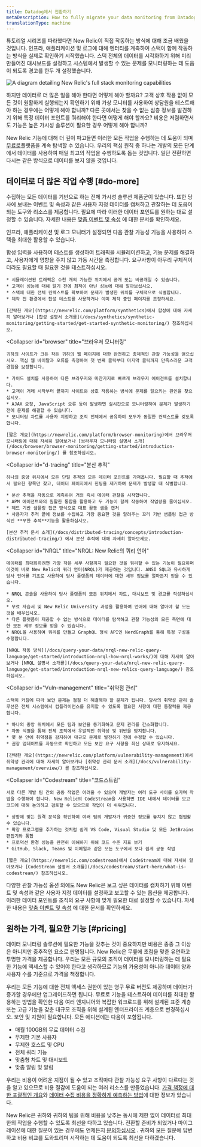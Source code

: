 ```yaml
---
title: Datadog에서 전환하기
metaDescription: How to fully migrate your data monitoring from Datadog to New Relic.
translationType: machine
---
```



튜토리얼 시리즈를 따라했다면 New Relic이 직접 작동하는 방식에 대해 조금 배웠을 것입니다. 인프라, 애플리케이션 및 로그에 대해 엔터티를 계측하여 스택이 함께 작동하는 방식을 실제로 확인하기 시작했습니다. 스택 전체의 데이터를 시각화하기 위해 미리 만들어진 대시보드를 설정하고 시스템에서 발생할 수 있는 문제를 모니터링하는 데 도움이 되도록 경고를 한두 개 설정했습니다.

<img
  title="Full_stack"
  alt="A diagram detailing New Relic's full stack monitoring capabilities"
  src={journeyFullStack}
/>

하지만 데이터로 더 많은 일을 해야 한다면 어떻게 해야 할까요? 고객 상호 작용 없이 모든 것이 원활하게 실행되는지 확인하기 위해 가상 모니터를 사용하여 상담원을 테스트해야 하는 경우에는 어떻게 해야 합니까? 다른 곳에서는 찾을 수 없는 심층 정보를 발견하기 위해 특정 데이터 포인트를 쿼리해야 한다면 어떻게 해야 할까요? 비용은 저렴하면서도 기능은 높은 가시성 솔루션이 필요한 경우 어떻게 해야 합니까?

New Relic 기능에 대해 더 깊이 파고들면 이러한 모든 작업을 수행하는 데 도움이 되며 [무료로](https://newrelic.com/lp/free-tier)플랫폼을 계속 탐색할 수 있습니다. 우리의 핵심 원칙 중 하나는 개발의 모든 단계에서 데이터를 사용하여 매일 최고의 작업을 수행하도록 돕는 것입니다. 일단 전환하면 다시는 같은 방식으로 데이터를 보지 않을 것입니다.

## 데이터로 더 많은 작업 수행 [#do-more]

수집하는 모든 데이터를 기반으로 하는 전체 가시성 솔루션 제품군이 있습니다. 또한 당사에 보내는 이벤트 및 속성과 같은 사용자 지정 데이터를 캡처하고 관찰하는 데 도움이 되는 도구와 리소스를 제공합니다. 필요에 따라 이러한 데이터 포인트를 원하는 대로 설정할 수 있습니다. 자세한 내용은 [맞춤 이벤트 및 속성](/docs/data-apis/custom-data/custom-events/report-custom-event-data/) 에 대한 문서를 확인하세요.

인프라, 애플리케이션 및 로그 모니터가 설정되면 다음 관찰 가능성 기능을 사용하여 스택을 최대한 활용할 수 있습니다.

<CollapserGroup>
  <Collapser
    id="synthetics"
    title="합성품"
  >
    합성 입력을 사용하여 테스트를 생성하여 트래픽을 시뮬레이션하고, 기능 문제를 해결하고, 사용자에게 영향을 주지 않고 가동 시간을 측정합니다. 요구사항이 아무리 구체적이더라도 필요할 때 필요한 것을 테스트하십시오.

    * 시뮬레이션된 트래픽은 수천 개의 가능한 위치에서 공개 또는 비공개일 수 있습니다.
    * 고객이 성능에 대해 알기 전에 최적이 아닌 성능에 대해 알아보십시오.
    * 스택에 대한 전체 컨텍스트를 확보하여 문제가 발생한 위치를 구체적으로 식별합니다.
    * 제작 전 환경에서 합성 테스트를 사용하거나 이미 제작 중인 페이지를 조정하세요.

    [간략한 개요](https://newrelic.com/platform/synthetics)에서 합성에 대해 자세히 알아보거나 [합성 설명서 소개를](/docs/synthetics/synthetic-monitoring/getting-started/get-started-synthetic-monitoring/) 참조하십시오.
  </Collapser>

  <Collapser
    id="browser"
    title="브라우저 모니터링"
  >
    귀하의 사이트가 크든 작든 귀하의 웹 페이지에 대한 완전하고 총체적인 관찰 가능성을 얻으십시오. 핵심 웹 바이탈과 오류를 측정하여 첫 번째 클릭부터 마지막 클릭까지 만족스러운 고객 경험을 보장합니다.

    * 가이드 설치를 사용하여 다른 브라우저와 마찬가지로 빠르게 브라우저 에이전트를 설치합니다.
    * 고객이 거래 시작부터 끝까지 사이트와 상호 작용하는 방식에 문제를 일으키는 원인을 찾으십시오.
    * AJAX 요청, JavaScript 오류 등이 발생하면 실시간으로 모니터링하여 문제가 발생하기 전에 문제를 해결할 수 있습니다.
    * 모니터링 차트를 사용자 지정하고 조직 전체에서 공유하여 모두가 동일한 컨텍스트를 갖도록 합니다.

    [짧은 개요](https://newrelic.com/platform/browser-monitoring)에서 브라우저 모니터링에 대해 자세히 알아보거나 [브라우저 모니터링 설명서 소개](/docs/browser/browser-monitoring/getting-started/introduction-browser-monitoring/) 를 참조하십시오.
  </Collapser>

  <Collapser
    id="d-tracing"
    title="분산 추적"
  >
    하나의 중앙 위치에서 모든 단일 추적의 모든 데이터 포인트를 가져옵니다. 필요할 때 추적에서 필요한 항목만 찾고, 데이터 페이지에서 헌팅을 제거하여 문제가 발생할 때 식별합니다.

    * 분산 추적을 자동으로 계측하여 거의 즉시 데이터 관찰을 시작합니다.
    * APM 에이전트와의 원활한 통합을 활용하고 두 기능이 함께 작동하여 작업량을 줄이십시오.
    * 헤드 기반 샘플링 접근 방식으로 대표 활동 샘플 캡처
    * 사용자가 추적 끝에 정보를 수집하고 가장 중요한 것을 알려주는 꼬리 기반 샘플링 접근 방식인 **무한 추적**기능을 활용하십시오.

    [분산 추적 문서 소개](/docs/distributed-tracing/concepts/introduction-distributed-tracing/) 에서 분산 추적에 대해 자세히 알아보세요.
  </Collapser>

  <Collapser
    id="NRQL"
    title="NRQL: New Relic의 쿼리 언어"
  >
    데이터를 최대화하려면 가장 작은 세부 사항까지 필요한 것을 쿼리할 수 있는 기능이 필요하며 이것이 바로 New Relic의 쿼리 언어(NRQL)가 제공하는 것입니다. ANSI SQL과 유사하게 당사 언어를 기초로 사용하여 당사 플랫폼의 데이터에 대한 세부 정보를 얼마든지 얻을 수 있습니다.

    * NRQL 콘솔을 사용하여 당사 플랫폼의 모든 위치에서 차트, 대시보드 및 경고를 작성하십시오.
    * 무료 자습서 및 New Relic University 과정을 활용하여 언어에 대해 알아야 할 모든 것을 배우십시오.
    * 다른 플랫폼이 제공할 수 없는 방식으로 데이터를 탐색하고 관찰 가능성의 모든 측면에 대한 모든 세부 정보를 얻을 수 있습니다.
    * NRQL을 사용하여 쿼리를 만들고 GraphQL 형식 API인 NerdGraph를 통해 특정 구성을 수행합니다.

    [NRQL 작동 방식](/docs/query-your-data/nrql-new-relic-query-language/get-started/introduction-nrql-how-nrql-works/)에 대해 자세히 알아보거나 [NRQL 설명서 소개를](/docs/query-your-data/nrql-new-relic-query-language/get-started/introduction-nrql-new-relics-query-language/) 참조하십시오.
  </Collapser>

  <Collapser
    id="Vuln-management"
    title="취약점 관리"
  >
    스택이 커짐에 따라 보안 문제는 점점 더 해결해야 할 문제가 됩니다. 당사의 취약성 관리 솔루션은 전체 시스템에서 컴플라이언스를 유지할 수 있도록 필요한 사항에 대한 통찰력을 제공합니다.

    * 하나의 중앙 위치에서 모든 팀과 보안을 동기화하고 문제 관리를 간소화합니다.
    * 자동 식별을 통해 전체 조직에서 우발적인 취약성 및 위반을 방지합니다.
    * 몇 분 안에 취약점을 감지하여 대규모 문제로 발전하기 전에 수정할 수 있습니다.
    * 권장 업데이트를 자동으로 확인하고 모든 보안 요구 사항을 최신 상태로 유지하세요.

    [간략한 개요](https://newrelic.com/platform/vulnerability-management)에서 취약성 관리에 대해 자세히 알아보거나 [취약성 관리 문서 소개](/docs/vulnerability-management/overview/) 를 참조하십시오.
  </Collapser>

  <Collapser
    id="Codestream"
    title="코드스트림"
  >
    서로 다른 개발 팀 간의 공동 작업은 어려울 수 있으며 개발자는 여러 도구 사이를 오가며 작업을 수행해야 합니다. New Relic의 CodeStream을 사용하면 IDE 내에서 데이터를 보고 코드에 대해 논의하고 검토할 수 있으므로 작업이 더 쉬워집니다.

    * 상황에 맞는 원격 분석을 확인하여 여러 팀의 개발자가 귀중한 정보를 놓치지 않고 협업할 수 있습니다.
    * 확장 프로그램을 추가하는 것처럼 쉽게 VS Code, Visual Studio 및 모든 JetBrains 편집기와 통합
    * 프로덕션 환경 성능을 완전히 이해하기 위해 코드 수준 지표 보기
    * GitHub, Slack, Teams 및 이메일과 같은 모든 도구에서 보다 쉽게 공동 작업

    [짧은 개요](https://newrelic.com/codestream)에서 CodeStream에 대해 자세히 알아보거나 [CodeStream 설명서 소개를](/docs/codestream/start-here/what-is-codestream/) 참조하십시오.
  </Collapser>
</CollapserGroup>

다양한 관찰 가능성 옵션 외에도 New Relic은 보고 싶은 데이터를 캡처하기 위해 이벤트 및 속성과 같은 사용자 지정 데이터를 설정하고 보고할 수 있는 옵션을 제공합니다. 이러한 데이터 포인트를 조직의 요구 사항에 맞게 필요한 대로 설정할 수 있습니다. 자세한 내용은 [맞춤 이벤트 및 속성](/docs/data-apis/custom-data/custom-events/report-custom-event-data/) 에 대한 문서를 확인하세요.

## 원하는 가격, 필요한 기능 [#pricing]

데이터 모니터링 솔루션에 필요한 기능을 갖추는 것이 중요하지만 비용은 종종 그 이상은 아니지만 중추적인 요소로 판명됩니다. New Relic은 무릎에 초점을 맞춘 유연하고 투명한 가격을 제공합니다. 우리는 모든 규모의 조직이 데이터를 모니터링하는 데 필요한 기능에 액세스할 수 있어야 한다고 생각하므로 기능의 가용성이 아니라 데이터 양과 사용자 수를 기준으로 가격을 책정합니다.

우리는 모든 기능에 대한 전체 액세스 권한이 있는 영구 무료 버전도 제공하며 데이터가 증가할 경우에만 업그레이드하면 됩니다. 무료로 기능을 테스트하여 데이터를 최대한 활용하는 방법을 확인한 다음 여러 엔지니어와 복잡한 워크로드를 위해 설계된 표준 계층 또는 고급 기능을 갖춘 대규모 조직을 위해 설계된 엔터프라이즈 계층으로 변경하십시오. 보안 및 지원이 필요합니다. 모든 에디션에는 다음이 포함됩니다.

* 매월 100GB의 무료 데이터 수집
* 무제한 기본 사용자
* 무제한 호스트 및 CPU
* 전체 쿼리 기능
* 맞춤형 차트 및 대시보드
* 맞춤 알림 및 알림

우리는 비용이 어려운 지점이 될 수 있고 조직마다 관찰 가능성 요구 사항이 다르다는 것을 알고 있으므로 비용 절감에 도움이 되는 여러 리소스를 만들었습니다. [가격 책정에 대한 포괄적인 개요](https://newrelic.com/pricing)와 [데이터 수집 비용을 정확하게 예측하는 방법](https://newrelic.com/blog/nerdlog/estimate-data-cost)에 대한 정보가 있습니다.

New Relic은 귀하와 귀하의 팀을 위해 비용을 낮추는 동시에 제한 없이 데이터로 최대한의 작업을 수행할 수 있도록 최선을 다하고 있습니다. 전환할 준비가 되었거나 마이그레이션에 대한 질문이 있는 경우에도 언제든지 [문의하십시오](https://newrelic.com/competitive-comparison/datadog-savings) . 귀하의 모든 질문에 답변하고 비용 비교를 도와드리며 시작하는 데 도움이 되도록 최선을 다하겠습니다.